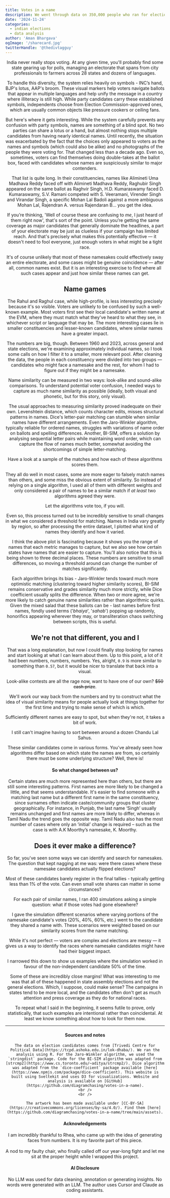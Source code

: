 ```yaml
---
title: Votes in a name
description: We went through data on 350,000 people who ran for elections in India to find which of them shared confusingly similar names.
date: '2024-11-24'
categories:
  - indian elections
  - data analysis
author: 'Aman Bhargava'
ogImage: '/sharecard.jpg'
twitterHandle: '@thedivtagguy'
---
```


<script>
	'$components/primary/OpeningScroller.svelte'; import SectionBreak from
	'$components/primary/SectionBreak.svelte'; import BreakoutContent from
	'$components/primary/BreakoutContent.svelte'; import Crowd from '$components/charts/Crowd.svelte';
	from '$components/primary/LakhConverter.svelte'; import CompareAlgorithms from
	'$components/charts/EVMInteractive.svelte'; import sectionBreakImage1 from '$assets/break-1.png';
	'$assets/posters.png'; import NamePatterns from
	'$components/charts/name-patterns/NamePatterns.svelte'; import Histogram from
	'$components/charts/Histogram.svelte'; import Bibliography from
	'$components/primary/Bibliography.svelte'; import PartyNamesakes from
	'$components/charts/party_namesakes/NamesakesByParty.svelte'; import CriticalRacesTable from
	'$components/charts/critical-cases/CriticalCasesTable.svelte'; import TwoPools from
	'$components/charts/TwoPools.svelte'; import IntersectionObserver from
	'$components/primary/IntersectionObserver.svelte';
</script>

<OpeningScroller />
<Header title="Votes in a name" subtitle="Namesakes in Indian Elections and How to Find Them" />

India never really stops voting. At any given time, you'll probably find some state gearing up for polls, managing an electorate that spans from city professionals to farmers across 28 states and dozens of languages.

To handle this diversity, the system relies heavily on symbols - INC’s hand, BJP's lotus, AAP's broom. These visual markers help voters navigate ballots that appear in multiple languages and help unify the message in a country where illiteracy is still high. While party candidates carry these established symbols, independents choose from Election Commission-approved ones, which are usually common objects like pressure cookers or ceiling fans.

But here's where it gets interesting. While the system carefully prevents any confusion with party symbols, names are something of a blind spot. No two parties can share a lotus or a hand, but almost nothing stops multiple candidates from having nearly identical names. Until recently, the situation was exacerbated by the fact that the choices only appeared to voters as the names and symbols (which could also be alike) and no photographs of the people they were voting for. That changed less than a decade ago. Even so, sometimes, voters can find themselves doing double-takes at the ballot box, faced with candidates whose names are suspiciously similar to major contenders.

<SectionBreak image={Posters} />

That list is quite long. In their constituencies, names like Alimineti Uma Madhava Reddy faced off with Alimineti Madhava Reddy, Raghubir Singh appeared on the same ballot as Raghvir Singh, H.D. Kumaraswamy faced D. Kumaraswamy, S.V. Ramani competed with S. Veeramani, Virender Singh and Virandar Singh, a specific Mohan Lal Badoli against a more ambiguous Mohan Lal, Rajendran A. versus Rajendaran B... you get the idea.

If you’re thinking, 'Well of course these are confusing to _me_, I just heard of them right now', that's sort of the point. Unless you’re getting the same coverage as major candidates that generally dominate the headlines, a part of your electorate may be just as clueless if your campaign has limited reach. And that's precisely what makes this potentially effective — it doesn't need to fool everyone, just enough voters in what might be a tight race.

It's of course unlikely that most of these namesakes could effectively sway an entire electorate, and some cases might be genuine coincidence — after all, common names exist. But it is an interesting exercise to find where all such cases appear and just how similar these names can get.

<Crowd layout="single" height={200} numberOfPeople={200} rows={5} mobileScale={0.8} />

## Name games

The Rahul and Raghul case, while high-profile, is less interesting precisely because it's so visible. Voters are unlikely to be confused by such a well-known example. Most voters first see their local candidate's written name at the EVM, where they must match what they've heard to what they see, in whichever script or language that may be. The more interesting cases lie in smaller constituencies and lesser-known candidates, where similar names have a greater impact.

The numbers are big, though. Between 1960 and 2023, across general and state elections, we're examining approximately <LakhConverter initialValue="350,000"/> individual names, so I took some calls on how I filter it to a smaller, more relevant pool. After cleaning the data, the people in each constituency were divided into two groups — candidates who might face a namesake and the rest, for whom I had to figure out if they might be a namesake.

<IntersectionObserver bottom={800} let:intersecting>
	<TwoPools group={intersecting} />
</IntersectionObserver>

Name similarity can be measured in two ways: look-alike and sound-alike comparisons. To understand potential voter confusion, I needed ways to capture as much name similarity as possible (ideally, both visual and phonetic, but for this story, only visual).

The usual approaches to measuring similarity proved inadequate on their own. Levenshtein distance, which counts character edits, misses structural patterns in names. Dice's letter-pair matching can stumble when similar names have different arrangements. Even the Jaro-Winkler algorithm, typically reliable for ordered names, struggles with variations of name order on ballots and spelling differences. Another, BI-SIM, offers a solution by analysing sequential letter pairs while maintaining word order, which can capture the flow of names much better, somewhat avoiding the shortcomings of simple letter-matching.

Have a look at a sample of the matches and how each of these algorithms scores them.

<JaroWinklerTable />

They all do well in most cases, some are more eager to falsely match names than others, and some miss the obvious extent of similarity. So instead of relying on a single algorithm, I used all of them with different weights and only considered a pair of names to be a similar match if _at least_ two algorithms agreed they were.

Let the algorithms vote too, if you will.

Even so, this process turned out to be incredibly sensitive to small changes in what we considered a threshold for matching. Names in India vary greatly by region, so after processing the entire dataset, I plotted what kind of names they identify and how it varied.

<BarcodeChart />

I think the above plot is fascinating because it shows you the range of names that each metric manages to capture, but we also see how certain states have names that are easier to capture. You'll also notice that this is being shown to three decimal places. These numbers are sensitive to small differences, so moving a threshold around can change the number of matches significantly.

Each algorithm brings its bias - Jaro-Winkler tends toward much more optimistic matching (clustering toward higher similarity scores), BI-SIM remains conservative and grades similarity much more strictly, while Dice coefficient usually splits the difference. When two or more agree, we're more likely to catch genuine name similarities rather than algorithmic quirks. Given the mixed salad that these ballots can be - last names before first names, fondly used terms ('_bhaiya_', '_sahab_') popping up randomly, honorifics appearing wherever they may, or transliteration chaos switching between scripts, this is useful.

<SectionBreak image={sectionBreakImage1} />

## We're not that different, you and I

That was a long explanation, but now I could finally stop looking for names and start looking at what I can learn about them. Up to this point, a lot of it had been numbers, numbers, numbers. Yes, alright, `0.9` is more similar to something than `0.57`, but it would be nicer to translate that back into a visual.

Look-alike contests are all the rage now, want to have one of our own? ~~$50 cash prize~~.

We'll work our way back from the numbers and try to construct what the idea of visual similarity means for people actually look at things together for the first time and trying to make sense of which is which.

<CompareAlgorithms />

Sufficiently different names are easy to spot, but when they're not, it takes a bit of work.

I still can't imagine having to sort between around a dozen <span class="dummy-candidate">Chandu Lal Sahu</span>s.

These similar candidates come in various forms. You’ve already seen how algorithms differ based on which state the names are from, so certainly there must be some underlying structure? Well, there is!

#### So what changed between us?

<NamePatterns />

Certain states are much more represented here than others, but there are still some interesting patterns. First names are more likely to be changed a little, and that seems understandable. It's easier to find someone with a matching last name but a different first name in the same constituency, since surnames often indicate caste/community groups that cluster geographically. For instance, in Punjab, the last name ‘Singh’ usually remains unchanged and first names are more likely to differ, whereas in Tamil Nadu the trend goes the opposite way. Tamil Nadu also has the most number of cases where only an ‘initial’ change is required – such as the case is with A.K Moorthy’s namesake, K. Moorthy.

## Does it ever make a difference?

So far, you've seen some ways we can identify and search for namesakes. The question that kept nagging at me was: were there cases where these namesake candidates actually flipped elections?

Most of these candidates barely register in the final tallies - typically getting less than 1% of the vote. Can even small vote shares can matter in some circumstances?

<Histogram />

For each pair of similar names, I ran 400 simulations asking a simple question: what if those votes had gone elsewhere?

I gave the simulation different scenarios where varying portions of the namesake candidate's votes (20%, 40%, 60%, etc.) went to the candidate they shared a name with. These scenarios were weighted based on our similarity scores from the name matching.

While it's not perfect — voters are complex and elections are messy — it gives us a way to identify the races where namesake candidates might have had their biggest impact.

I narrowed this down to show us examples where the simulation worked in favour of the non-independent candidate 50% of the time.

<CriticalRacesTable />

Some of these are incredibly close margins! What was interesting to me was that all of these happened in state assembly elections and not the general elections. Which, I suppose, could make sense? The campaigns in states tend to be more local, and the candidates often don't get as much attention and press coverage as they do for national races.

To repeat what I said in the beginning, it seems futile to prove, only statistically, that such examples are intentional rather than coincidental. At least we know something about how to look for them now.

<div class="mt-24"></div>

---

#### Sources and notes

<div class="text-sm">

    The data on election candidates comes from [Trivedi Centre for Political Data](https://tcpd.ashoka.edu.in/lok-dhaba/). We ran the analysis using R. For the Jaro-Winkler algorithm, we used the `stringdist` package. Code for the BI-SIM algorithm was adapted from [strcmp2](https://www.cs.toronto.edu/~aditya/strcmp2/). Dice algorithm was adapted from the `dice-coefficient` package available [here](https://www.npmjs.com/package/dice-coefficient). This website is built using Sveltekit and uses D3 for visualizations. Website and analysis is available on [GitHub](https://github.com/diagramchasing/votes-in-a-name).
    <br />
    <br />

    The artwork has been made available under [CC-BY-SA](https://creativecommons.org/licenses/by-sa/4.0/). Find them [here](https://github.com/diagramchasing/votes-in-a-name/tree/main/assets).

</div>

<Bibliography />

#### Acknowledgements

<p class="text-sm">
	I am incredibly thankful to Rhea, who came up with the idea of generating faces from numbers. It
	is my favorite part of this piece. <br /> <br />A nod to my faulty chair, who finally called off
	our year-long fight and let me sit at the proper height while I wrapped this project.
</p>

#### AI Disclosure

<p class="text-sm">
	No LLM was used for data cleaning, annotation or generating insights. No words were generated with an LLM. The author uses Cursor and Claude as coding assistants.

</p>
